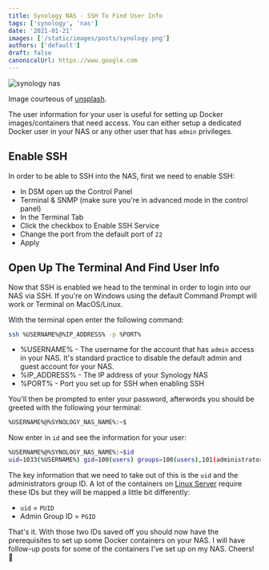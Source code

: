 ```yaml
---
title: Synology NAS - SSH To Find User Info
tags: ['synology', 'nas']
date: '2021-01-21'
images: ['/static/images/posts/synology.png']
authors: ['default']
draft: false
canonicalUrl: https://www.google.com
---
```


<Image
  className="w-full rounded-xl"
  alt="synology nas"
  src="/static/images/posts/synology.png"
  layout="responsive"
  width={450}
  height={250}
/>

Image courteous of [unsplash](https://unsplash.com/).

The user information for your user is useful for setting up Docker images/containers that need access. You can either setup a dedicated Docker user in your NAS or any other user that has `admin` privileges.

## Enable SSH

In order to be able to SSH into the NAS, first we need to enable SSH:

- In DSM open up the Control Panel
- Terminal & SNMP (make sure you're in advanced mode in the control panel)
- In the Terminal Tab
- Click the checkbox to Enable SSH Service
- Change the port from the default port of `22`
- Apply

## Open Up The Terminal And Find User Info

Now that SSH is enabled we head to the terminal in order to login into our NAS via SSH. If you're on Windows using the default Command Prompt will work or Terminal on MacOS/Linux.

With the terminal open enter the following command:

```bash
ssh %USERNAME%@%IP_ADDRESS% -p %PORT%
```

- %USERNAME% - The username for the account that has `admin` access in your NAS. It's standard practice to disable the default admin and guest account for your NAS.
- %IP_ADDRESS% - The IP address of your Synology NAS
- %PORT% - Port you set up for SSH when enabling SSH

You'll then be prompted to enter your password, afterwords you should be greeted with the following your terminal:

```bash
%USERNAME%@%SYNOLOGY_NAS_NAME%:~$
```

Now enter in `id` and see the information for your user:

```bash
%USERNAME%@%SYNOLOGY_NAS_NAME%:~$id
uid=1033(%USERNAME%) gid=100(users) groups=100(users),101(administrators)...
```

The key information that we need to take out of this is the `uid` and the administrators group ID. A lot of the containers on [Linux Server](https://fleet.linuxserver.io/) require these IDs but they will be mapped a little bit differently:

- `uid` = `PUID`
- Admin Group ID = `PGID`

That's it. With those two IDs saved off you should now have the prerequisites to set up some Docker containers on your NAS. I will have follow-up posts for some of the containers I've set up on my NAS. Cheers! 🍻
